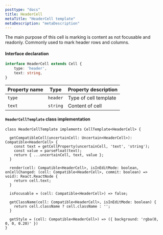 ```yaml
---
posttype: "docs"
title: HeaderCell
metaTitle: "HeaderCell template"
metaDescription: "metaDescription"
---
```


The main purpose of this cell is marking is content as not focusable and readonly. Commonly used to mark header rows 
and columns.

#### Interface declaration 

```ts
interface HeaderCell extends Cell {
    type: 'header',
    text: string,
}
```

| Property name     | Type              | Property description | 
| ------------      | -------------     | -------------------- |
| `type`            | `header`          | Type of cell template | 
| `text`            | `string`          | Content of cell | 

#### `HeaderCellTemplate` class implementation

```tsx
class HeaderCellTemplate implements CellTemplate<HeaderCell> {

  getCompatibleCell(uncertainCell: Uncertain<HeaderCell>): Compatible<HeaderCell> {
    const text = getCellProperty(uncertainCell, 'text', 'string');
    const value = parseFloat(text);
    return { ...uncertainCell, text, value };
  }

  render(cell: Compatible<HeaderCell>, isInEditMode: boolean, onCellChanged: (cell: Compatible<HeaderCell>, commit: boolean) => void): React.ReactNode {
    return cell.text;
  }

  isFocusable = (cell: Compatible<HeaderCell>) => false;

  getClassName(cell: Compatible<HeaderCell>, isInEditMode: boolean) {
    return cell.className ? cell.className : '';
  }

  getStyle = (cell: Compatible<HeaderCell>) => ({ background: 'rgba(0, 0, 0, 0.20)' })
}

```